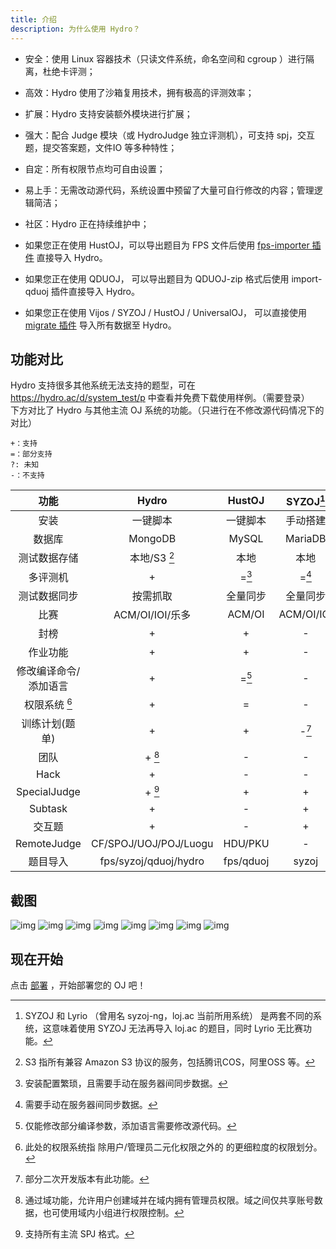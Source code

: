 ```yaml
---
title: 介绍
description: 为什么使用 Hydro？
---
```


- 安全：使用 Linux 容器技术（只读文件系统，命名空间和 cgroup ）进行隔离，杜绝卡评测；
- 高效：Hydro 使用了沙箱复用技术，拥有极高的评测效率；
- 扩展：Hydro 支持安装额外模块进行扩展；
- 强大：配合 Judge 模块（或 HydroJudge 独立评测机），可支持 spj，交互题，提交答案题，文件IO 等多种特性；
- 自定：所有权限节点均可自由设置；
- 易上手：无需改动源代码，系统设置中预留了大量可自行修改的内容；管理逻辑简洁；
- 社区：Hydro 正在持续维护中；

- 如果您正在使用 HustOJ，可以导出题目为 FPS 文件后使用 [fps-importer 插件](/plugins/fps-importer) 直接导入 Hydro。
- 如果您正在使用 QDUOJ， 可以导出题目为 QDUOJ-zip 格式后使用 import-qduoj 插件直接导入 Hydro。
- 如果您正在使用 Vijos / SYZOJ / HustOJ / UniversalOJ， 可以直接使用 [migrate 插件](/plugins/migrate) 导入所有数据至 Hydro。

## 功能对比

Hydro 支持很多其他系统无法支持的题型，可在 https://hydro.ac/d/system_test/p 中查看并免费下载使用样例。（需要登录）  
下方对比了 Hydro 与其他主流 OJ 系统的功能。（只进行在不修改源代码情况下的对比）  

```
+：支持
=：部分支持
?: 未知
-：不支持
```

|         功能          |         Hydro         |  HustOJ   | SYZOJ[^7]  |   QDUOJ    |  Vijos   |
|:---------------------:|:---------------------:|:---------:|:----------:|:----------:|:--------:|
|         安装          |       一键脚本        | 一键脚本  |  手动搭建  |   docker   |  docker  |
|        数据库         |        MongoDB        |   MySQL   |  MariaDB   |  Postgres  | MongoDB  |
|     测试数据存储      |     本地/S3 [^1]      |   本地    |    本地    |    本地    |  数据库  |
|       多评测机        |           +           |   =[^5]   |   =[^8]    |     =      |    +     |
|     测试数据同步      |       按需抓取        | 全量同步  |  全量同步  |  全量同步  | 按需抓取 |
|         比赛          |    ACM/OI/IOI/乐多    |  ACM/OI   | ACM/OI/IOI | ACM/OI/IOI |  ACM/OI  |
|         封榜          |           +           |     +     |     -      |     -      |    -     |
|       作业功能        |           +           |     +     |     -      |     -      |    +     |
| 修改编译命令/添加语言 |           +           |   =[^9]   |     -      |     -      |    +     |
|     权限系统 [^4]     |           +           |     =     |     -      |     -      |    +     |
|    训练计划(题单)     |           +           |     +     |   -[^6]    |     -      |    +     |
|         团队          |        + [^2]         |     -     |     -      |     -      |    +     |
|         Hack          |           +           |     -     |     -      |     -      |    -     |
|     SpecialJudge      |        + [^3]         |     +     |     +      |     -      |    =     |
|        Subtask        |           +           |     -     |     +      |     -      |    -     |
|        交互题         |           +           |     -     |     +      |     -      |    -     |
|      RemoteJudge      | CF/SPOJ/UOJ/POJ/Luogu |  HDU/PKU  |     -      |     -      |    -     |
|       题目导入        | fps/syzoj/qduoj/hydro | fps/qduoj |   syzoj    | fps/qduoj  |    -     |

[^1]: S3 指所有兼容 Amazon S3 协议的服务，包括腾讯COS，阿里OSS 等。  
[^2]: 通过域功能，允许用户创建域并在域内拥有管理员权限。域之间仅共享账号数据，也可使用域内小组进行权限控制。  
[^3]: 支持所有主流 SPJ 格式。  
[^4]: 此处的权限系统指 除用户/管理员二元化权限之外的 的更细粒度的权限划分。  
[^5]: 安装配置繁琐，且需要手动在服务器间同步数据。  
[^6]: 部分二次开发版本有此功能。  
[^7]: SYZOJ 和 Lyrio （曾用名 syzoj-ng，loj.ac 当前所用系统） 是两套不同的系统，这意味着使用 SYZOJ 无法再导入 loj.ac 的题目，同时 Lyrio 无比赛功能。  
[^8]: 需要手动在服务器间同步数据。
[^9]: 仅能修改部分编译参数，添加语言需要修改源代码。

## 截图

![img](./pictures/pict1.png)
![img](./pictures/pict2.png)
![img](./pictures/pict3.png)
![img](./pictures/pict4.png)
![img](./pictures/pict5.png)
![img](./pictures/pict6.png)
![img](./pictures/pict7.png)
![img](./pictures/pict8.png)

## 现在开始

点击 [部署](/docs/install/) ，开始部署您的 OJ 吧！


<Cards>
  <Card title="Learn more about Next.js" href="https://nextjs.org/docs" />
  <Card title="Learn more about Fumadocs" href="https://fumadocs.vercel.app" />
</Cards>
